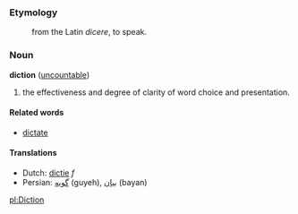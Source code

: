 ===Etymology===
:from the Latin ''dicere'', to speak.

===Noun===
'''diction''' ([[uncountable]])

#the effectiveness and degree of clarity of word choice and presentation.

==== Related words ====
*[[dictate]]

==== Translations ====
*Dutch: [[dictie]] ''f''
*Persian: [[گویه]] (guyeh), [[بیان]] (bayan)

[[pl:Diction]]